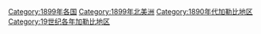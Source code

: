 [[Category:1899年各国|Category:1899年各国]]
[[Category:1899年北美洲|Category:1899年北美洲]]
[[Category:1890年代加勒比地区|Category:1890年代加勒比地区]]
[[Category:19世纪各年加勒比地区|Category:19世纪各年加勒比地区]]
